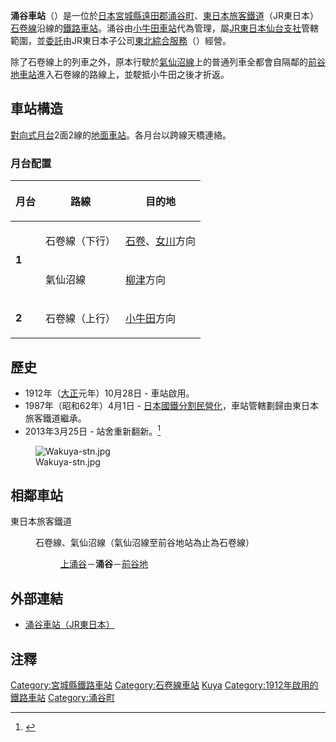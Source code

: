 {{noteTA
|T=zh-tw:涌谷車站;zh-hk:涌谷站;zh-cn:涌谷站;
|1=zh-tw:涌谷車站;zh-hk:涌谷站;zh-cn:涌谷站;
}}
{{日本車站資訊
|公司色 = green
|文字色 = 
|站名 =涌谷車站
|圖片 =Wakuyastation.jpg
|pxl = 285px
|圖片說明 = 翻新後的車站站舍，攝於2013年。
|日文原名 = 涌谷
|平假名 = わくや
|羅馬拼音 =Wakuya
|副站名 = 
|電報略號 =クヤ
|車站編號 = 
|所屬公司 = [[File:JR_logo_(east).svg|22px]] [[東日本旅客鐵道|東日本旅客鐵道]]
|所屬路線 = {{Color|#ff9999|■}}[[石卷線|石卷線]]<br />（包括直通{{Color|#6600cc|■}}[[氣仙沼線|氣仙沼線]]）
|距離 = 6.2
|起站 = [[小牛田車站|小牛田]]
|前一站 = [[上涌谷車站|上涌谷]]
|前一站距離 = 2.7
|後一站距離 = 6.6
|後一站 = [[前谷地車站|前谷地]]
|所在地 = [[宮城縣|宮城縣]][[遠田郡|遠田郡]][[涌谷町|涌谷町]]字新町裏124號
|車站構造 = 地面車站
|月台配置 = 2面2線
|啟用年月日 = 1912年（[[大正|大正]]元年）10月28日
|廢站年月日 = 
|乘客人數 = 579
|上下車人次 = 
|統計年度 = 2009年
|轉車 = 
|備註 =[[業務委託車站|業務委託車站]]
|全寬備註 = 
}}
'''涌谷車站'''（{{jpn|j=涌谷駅|hg=わくやえき|rm=Wakuya eki|f=y}}）是一位於[[日本|日本]][[宮城縣|宮城縣]][[遠田郡|遠田郡]][[涌谷町|涌谷町]]、[[東日本旅客鐵道|東日本旅客鐵道]]（JR東日本）[[石卷線|石卷線]]沿線的[[鐵路車站|鐵路車站]]。涌谷由[[小牛田車站|小牛田車站]]代為管理，屬[[東日本旅客鐵道仙台支社|JR東日本仙台支社]]管轄範圍，並[[業務委託車站|委託]]由JR東日本子公司[[東北綜合服務|東北綜合服務]]（{{lang|ja|東北総合サービス}}）經營。

除了石卷線上的列車之外，原本行駛於[[氣仙沼線|氣仙沼線]]上的普通列車全都會自隔鄰的[[前谷地車站|前谷地車站]]進入石卷線的路線上，並駛抵小牛田之後才折返。

== 車站構造 ==
[[對向式月台|對向式月台]]2面2線的[[地面車站|地面車站]]。各月台以跨線天橋連絡。
=== 月台配置 ===
{| class=wikitable
|-
!月台!!路線!!目的地
|-
|rowspan=2|'''1'''
|{{Color|#ff9999|■}}石卷線（下行）
|[[石卷站|石卷]]、[[女川站|女川]]方向
|-
|{{Color|#6600cc|■}}氣仙沼線
|[[柳津站_(宮城縣)|柳津]]方向
|-
|'''2'''
|{{Color|#ff9999|■}}石卷線（上行）
|[[小牛田站|小牛田]]方向
|}

== 歷史 ==
*1912年（[[大正|大正]]元年）10月28日 - 車站啟用。
*1987年（昭和62年）4月1日 - [[日本國鐵分割民營化|日本國鐵分割民營化]]，車站管轄劃歸由東日本旅客鐵道繼承。
*2013年3月25日 - 站舍重新翻新。<ref>{{cite web |url=http://www.jr-sendai.com/wp-content/uploads/2013/03/press_20130318-wakuyaeki.pdf |title=存档副本 |accessdate=2014-02-23 |deadurl=yes |archiveurl=https://web.archive.org/web/20130619182651/http://www.jr-sendai.com/wp-content/uploads/2013/03/press_20130318-wakuyaeki.pdf |archivedate=2013-06-19 }}</ref>

[[File:Wakuya-stn.jpg|thumb]]

== 相鄰車站 ==
; 東日本旅客鐵道
: {{Color|#ff9999|■}}石卷線、{{Color|#6600cc|■}}氣仙沼線（氣仙沼線至前谷地站為止為石卷線）
:: [[上涌谷站|上涌谷]]－'''涌谷'''－[[前谷地站|前谷地]]

== 外部連結 ==
* {{ja}}[http://www.jreast.co.jp/estation/station/info.aspx?StationCd=1698 涌谷車站（JR東日本）] {{Wayback|url=http://www.jreast.co.jp/estation/station/info.aspx?StationCd=1698 |date=20200202153944 }}

==注釋==
{{reflist}}

{{石卷線}}
{{氣仙沼線}}

{{DEFAULTSORT:Wakuya}}
[[Category:宮城縣鐵路車站|Category:宮城縣鐵路車站]]
[[Category:石卷線車站|Category:石卷線車站]]
[[Category:日本鐵路車站_Wa|Kuya]]
[[Category:1912年啟用的鐵路車站|Category:1912年啟用的鐵路車站]]
[[Category:涌谷町|Category:涌谷町]]